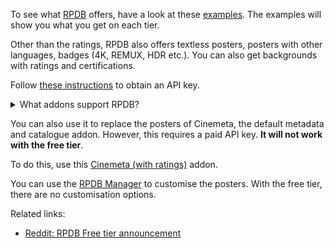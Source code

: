 To see what [RPDB](https://ratingposterdb.com/) offers, have a look at these [examples](https://ratingposterdb.com/examples/).
The examples will show you what you get on each tier.

Other than the ratings, RPDB also offers textless posters, posters with other languages, badges (4K, REMUX, HDR etc.).
You can also get backgrounds with ratings and certifications.

Follow [these instructions](#how-do-i-obtain-a-rpdb-api-key) to obtain an API key.

<details>
<summary>What addons support RPDB?</summary>
<div>

To use RPDB, input your API Key in the configuration page for the addon, unless stated otherwise.

RPDB is supported by the following catalogue addons:

- [The Movie Database Addon](/stremio/addons/tmdb-addon)
- [IMDB Catalogs](/stremio/addons/imdb-catalogs)
- [Streaming Catalogs](/stremio/addons/streaming-catalogs)
- [Trakt.tv Addon](/stremio/extras/trakt#adding-the-trakt-lists-to-stremio)
- [MDBList](https://1fe84bc728af-stremio-mdblist.baby-beamup.club/configure)
- [Anime Catalogs](/stremio/addons/anime-catalogs)
- [RPDB Catalogs](https://1fe84bc728af-rpdb.baby-beamup.club/configure)
- [Rotten Tomatoes](https://7a82163c306e-rottentomatoes.baby-beamup.club/configure)
- [Letterboxd](https://letterboxd.almosteffective.com/configure/)
- [Top Seeded Torrent Catalogs](https://1fe84bc728af-top-seeded.baby-beamup.club/configure)
- [Anime Seasons](https://1fe84bc728af-anime-seasons.baby-beamup.club/configure)
- [Letterboxd](https://letterboxd.almosteffective.com/configure/)
- It can also be used on the [Stremio Lists website](https://www.journey.co.il/stremio/) (Applies to the [Newest Movies](/stremio/addons/newest-movies), [Popular People](/stremio/addons/popular-people) and [Networks](/stremio/addons/networks) addons and any custom catalogues you create) - To use it on this website, you have to create an account by clicking `Register` in the top right corner. Then, click `Your Catalogs` where you can enter your RPDB API key.

</div>
</details>

You can also use it to replace the posters of Cinemeta, the default metadata and catalogue addon.
However, this requires a paid API key. **It will not work with the free tier**.

To do this, use this [Cinemeta (with ratings)](https://cinemeta.ratingposterdb.com/) addon.

You can use the [RPDB Manager](https://manager.ratingposterdb.com/) to customise the posters.
With the free tier, there are no customisation options.

Related links:

- [Reddit: RPDB Free tier announcement](https://www.reddit.com/r/StremioAddons/comments/1f12nz9/free_rpdb_is_now_generally_available/)
